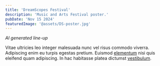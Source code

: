 ```yaml
---
title: 'DreamScopes Festival'
description: 'Music and Arts Festival poster.'
pubDate: 'Nov 15 2024'
featuredImage: '@assets/DS-poster.jpg'
---
```



<ProjectImage path={image1} alt="DreamScopes"/>

<ProjectImage path={image2} alt="###"/>

*AI generated line-up*

<ProjectImage path={image3} alt="###"/>

<ProjectImage path={image4} alt="###"/>

Vitae ultricies leo integer malesuada nunc vel risus commodo viverra. Adipiscing enim eu turpis egestas pretium. Euismod [elementum](#) nisi quis eleifend quam adipiscing. In hac habitasse platea dictumst [vestibulum](#).
